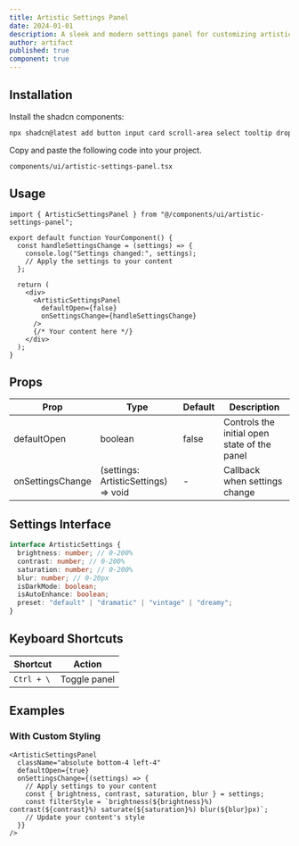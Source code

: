 ```yaml
---
title: Artistic Settings Panel
date: 2024-01-01
description: A sleek and modern settings panel for customizing artistic effects with real-time preview.
author: artifact
published: true
component: true
---
```


<ComponentPreview name="artistic-settings-panel-demo" />

## Installation

<Steps>

<Step>Install the shadcn components:</Step>

```bash
npx shadcn@latest add button input card scroll-area select tooltip dropdown-menu
```

<Step>Copy and paste the following code into your project.</Step>

`components/ui/artistic-settings-panel.tsx`

<ComponentSource name="artistic-settings-panel" />

</Steps>

## Usage

```tsx
import { ArtisticSettingsPanel } from "@/components/ui/artistic-settings-panel";

export default function YourComponent() {
  const handleSettingsChange = (settings) => {
    console.log("Settings changed:", settings);
    // Apply the settings to your content
  };

  return (
    <div>
      <ArtisticSettingsPanel
        defaultOpen={false}
        onSettingsChange={handleSettingsChange}
      />
      {/* Your content here */}
    </div>
  );
}
```

## Props

| Prop             | Type                                 | Default | Description                                  |
| ---------------- | ------------------------------------ | ------- | -------------------------------------------- |
| defaultOpen      | boolean                              | false   | Controls the initial open state of the panel |
| onSettingsChange | (settings: ArtisticSettings) => void | -       | Callback when settings change                |

## Settings Interface

```typescript
interface ArtisticSettings {
  brightness: number; // 0-200%
  contrast: number; // 0-200%
  saturation: number; // 0-200%
  blur: number; // 0-20px
  isDarkMode: boolean;
  isAutoEnhance: boolean;
  preset: "default" | "dramatic" | "vintage" | "dreamy";
}
```

## Keyboard Shortcuts

| Shortcut   | Action       |
| ---------- | ------------ |
| `Ctrl + \` | Toggle panel |

## Examples

### With Custom Styling

```tsx
<ArtisticSettingsPanel
  className="absolute bottom-4 left-4"
  defaultOpen={true}
  onSettingsChange={(settings) => {
    // Apply settings to your content
    const { brightness, contrast, saturation, blur } = settings;
    const filterStyle = `brightness(${brightness}%) contrast(${contrast}%) saturate(${saturation}%) blur(${blur}px)`;
    // Update your content's style
  }}
/>
```
